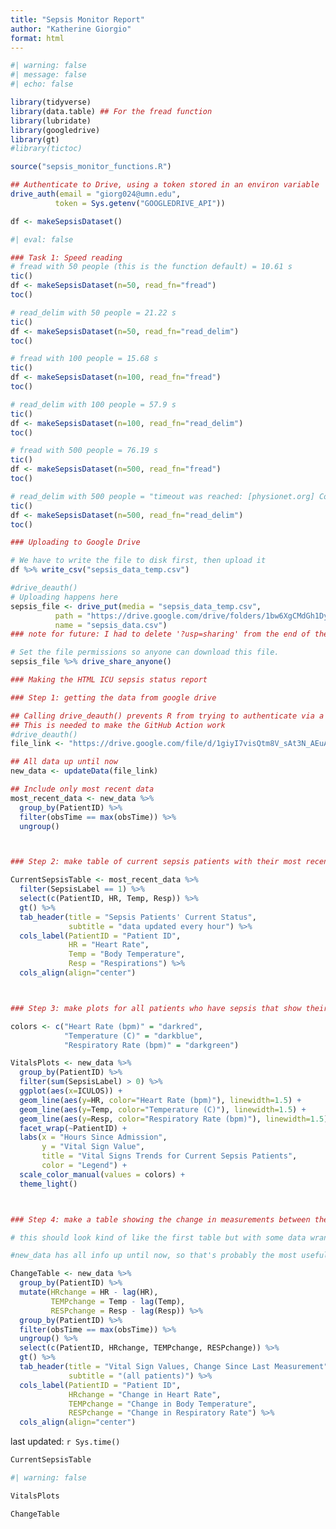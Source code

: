 ```yaml
---
title: "Sepsis Monitor Report"
author: "Katherine Giorgio"
format: html
---
```


```r
#| warning: false
#| message: false
#| echo: false

library(tidyverse)
library(data.table) ## For the fread function
library(lubridate)
library(googledrive)
library(gt)
#library(tictoc)

source("sepsis_monitor_functions.R")

## Authenticate to Drive, using a token stored in an environ variable
drive_auth(email = "giorg024@umn.edu",
          token = Sys.getenv("GOOGLEDRIVE_API"))

df <- makeSepsisDataset()
```

```r
#| eval: false

### Task 1: Speed reading
# fread with 50 people (this is the function default) = 10.61 s
tic()
df <- makeSepsisDataset(n=50, read_fn="fread")
toc()

# read_delim with 50 people = 21.22 s
tic()
df <- makeSepsisDataset(n=50, read_fn="read_delim")
toc()

# fread with 100 people = 15.68 s
tic()
df <- makeSepsisDataset(n=100, read_fn="fread")
toc()

# read_delim with 100 people = 57.9 s
tic()
df <- makeSepsisDataset(n=100, read_fn="read_delim")
toc()

# fread with 500 people = 76.19 s
tic()
df <- makeSepsisDataset(n=500, read_fn="fread")
toc()

# read_delim with 500 people = "timeout was reached: [physionet.org] Connection timed out after 10007 milliseconds"
tic()
df <- makeSepsisDataset(n=500, read_fn="read_delim")
toc()
```

```r

### Uploading to Google Drive

# We have to write the file to disk first, then upload it
df %>% write_csv("sepsis_data_temp.csv")

#drive_deauth()
# Uploading happens here
sepsis_file <- drive_put(media = "sepsis_data_temp.csv", 
          path = "https://drive.google.com/drive/folders/1bw6XgCMdGh1DyMIGOm1mPTTDP5rtny5W",
          name = "sepsis_data.csv")
### note for future: I had to delete '?usp=sharing' from the end of the folder path in order for this to work

# Set the file permissions so anyone can download this file.
sepsis_file %>% drive_share_anyone()
```



```r

### Making the HTML ICU sepsis status report

### Step 1: getting the data from google drive

## Calling drive_deauth() prevents R from trying to authenticate via a browser
## This is needed to make the GitHub Action work
#drive_deauth()
file_link <- "https://drive.google.com/file/d/1giyI7visQtm8V_sAt3N_AEuAvH9LYhmy/view?usp=share_link"

## All data up until now
new_data <- updateData(file_link)

## Include only most recent data
most_recent_data <- new_data %>%
  group_by(PatientID) %>%
  filter(obsTime == max(obsTime)) %>% 
  ungroup()



### Step 2: make table of current sepsis patients with their most recent vitals

CurrentSepsisTable <- most_recent_data %>% 
  filter(SepsisLabel == 1) %>% 
  select(c(PatientID, HR, Temp, Resp)) %>% 
  gt() %>% 
  tab_header(title = "Sepsis Patients' Current Status",
             subtitle = "data updated every hour") %>% 
  cols_label(PatientID = "Patient ID",
             HR = "Heart Rate",
             Temp = "Body Temperature",
             Resp = "Respirations") %>% 
  cols_align(align="center")



### Step 3: make plots for all patients who have sepsis that show their vital signs history

colors <- c("Heart Rate (bpm)" = "darkred",
            "Temperature (C)" = "darkblue",
            "Respiratory Rate (bpm)" = "darkgreen")

VitalsPlots <- new_data %>% 
  group_by(PatientID) %>% 
  filter(sum(SepsisLabel) > 0) %>% 
  ggplot(aes(x=ICULOS)) +
  geom_line(aes(y=HR, color="Heart Rate (bpm)"), linewidth=1.5) +
  geom_line(aes(y=Temp, color="Temperature (C)"), linewidth=1.5) +
  geom_line(aes(y=Resp, color="Respiratory Rate (bpm)"), linewidth=1.5) +
  facet_wrap(~PatientID) +
  labs(x = "Hours Since Admission",
       y = "Vital Sign Value",
       title = "Vital Signs Trends for Current Sepsis Patients",
       color = "Legend") +
  scale_color_manual(values = colors) +
  theme_light()



### Step 4: make a table showing the change in measurements between the last two measurements for all patients

# this should look kind of like the first table but with some data wrangling beforehand

#new_data has all info up until now, so that's probably the most useful

ChangeTable <- new_data %>% 
  group_by(PatientID) %>% 
  mutate(HRchange = HR - lag(HR),
         TEMPchange = Temp - lag(Temp),
         RESPchange = Resp - lag(Resp)) %>% 
  group_by(PatientID) %>%
  filter(obsTime == max(obsTime)) %>% 
  ungroup() %>% 
  select(c(PatientID, HRchange, TEMPchange, RESPchange)) %>% 
  gt() %>% 
  tab_header(title = "Vital Sign Values, Change Since Last Measurement",
             subtitle = "(all patients)") %>% 
  cols_label(PatientID = "Patient ID",
             HRchange = "Change in Heart Rate",
             TEMPchange = "Change in Body Temperature",
             RESPchange = "Change in Respiratory Rate") %>% 
  cols_align(align="center")
```

last updated: `r Sys.time()`  
  
```r
CurrentSepsisTable
```

```r
#| warning: false

VitalsPlots
```

```r
ChangeTable
```
